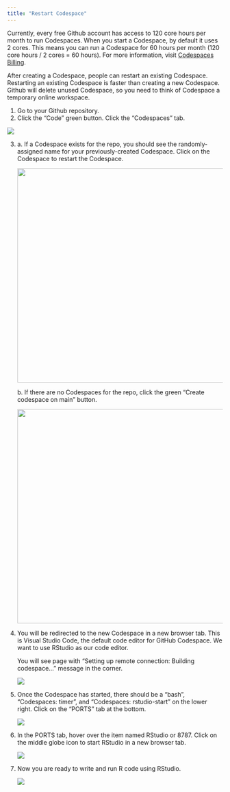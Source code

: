 ```yaml
---
title: "Restart Codespace"
---
```


Currently, every free Github account has access to 120 core hours per month to run Codespaces. When you start a Codespace, by default it uses 2 cores. This means you can run a Codespace for 60 hours per month (120 core hours / 2 cores = 60 hours). For more information, visit [Codespaces Billing](https://docs.github.com/en/billing/managing-billing-for-your-products/managing-billing-for-github-codespaces/about-billing-for-github-codespaces).

After creating a Codespace, people can restart an existing Codespace. Restarting an existing Codespace is faster than creating a new Codespace. Github will delete unused Codespace, so you need to think of Codespace a temporary online workspace.

1.  Go to your Github repository.
2.  Click the "Code" green button. Click the "Codespaces" tab.

![](images/coding-after-workshop/code-button.png)

3.  a\. If a Codespace exists for the repo, you should see the randomly-assigned name for your previously-created Codespace. Click on the Codespace to restart the Codespace.

    ![](images/setup/restart-codespace.png){width="500"}

    b\. If there are no Codespaces for the repo, click the green "Create codespace on main" button.

    ![](images/coding-after-workshop/create-codespace-main.png){width="500"}

4.  You will be redirected to the new Codespace in a new browser tab. This is Visual Studio Code, the default code editor for GitHub Codespace. We want to use RStudio as our code editor.

    You will see page with "Setting up remote connection: Building codespace..." message in the corner.

    ![](images/setup/building-codespace.png)

5.  Once the Codespace has started, there should be a "bash", "Codespaces: timer", and "Codespaces: rstudio-start" on the lower right. Click on the "PORTS" tab at the bottom.

    ![](images/setup/finish-building.png)

6.  In the PORTS tab, hover over the item named RStudio or 8787. Click on the middle globe icon to start RStudio in a new browser tab.

    ![](images/setup/rstudio-port.png)

7.  Now you are ready to write and run R code using RStudio.

    ![](images/setup/rstudio.png)
